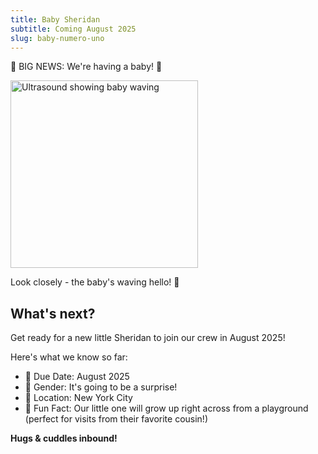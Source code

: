 ```yaml
---
title: Baby Sheridan
subtitle: Coming August 2025
slug: baby-numero-uno
---
```


🎉 BIG NEWS: We're having a baby! 🎉

<div>
  <img 
    alt="Ultrasound showing baby waving" 
    src="./ultra.png" 
    width="300" 
    style={{
      borderRadius: '12px',
      marginBottom: '8px'
    }} 
  />
  <p style={{ fontStyle: 'italic' }}>Look closely - the baby's waving hello! 👋</p>
</div>

## What's next?
Get ready for a new little Sheridan to join our crew in August 2025! 

Here's what we know so far:
- 📅 Due Date: August 2025
- 👶 Gender: It's going to be a surprise!
- 🗽 Location: New York City
- 🏡 Fun Fact: Our little one will grow up right across from a playground (perfect for visits from their favorite cousin!)

**Hugs & cuddles inbound!**